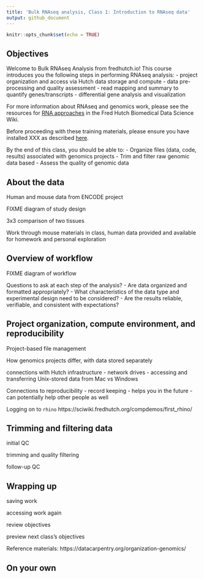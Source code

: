 ```yaml
---
title: 'Bulk RNAseq analysis, Class 1: Introduction to RNAseq data'
output: github_document
---
```


<!--class1.md is generated from class1.Rmd. Please edit that file -->

```r
knitr::opts_chunk$set(echo = TRUE)
```

## Objectives

Welcome to Bulk RNAseq Analysis from fredhutch.io!
This course introduces you the following steps in performing RNAseq analysis:
- project organization and access via Hutch data storage and compute
- data pre-processing and quality assessment
- read mapping and summary to quantify genes/transcripts
- differential gene analysis and visualization

For more information about RNAseq and genomics work, 
please see the resources for [RNA approaches](https://sciwiki.fredhutch.org/generation/datagen_rnaApproaches) 
in the Fred Hutch Biomedical Data Science Wiki.

Before proceeding with these training materials,
please ensure you have installed XXX as described [here](http://www.fredhutch.io/software/).

By the end of this class, you should be able to:
- Organize files (data, code, results) associated with genomics projects
- Trim and filter raw genomic data based
- Assess the quality of genomic data

## About the data

Human and mouse data from ENCODE project

FIXME diagram of study design

3x3 comparison of two tissues

Work through mouse materials in class,
human data provided and available for homework and personal exploration

## Overview of workflow

FIXME diagram of workflow

Questions to ask at each step of the analysis?
- Are data organized and formatted appropriately?
- What characteristics of the data type and experimental design need to be considered?
- Are the results reliable, verifiable, and consistent with expectations?

## Project organization, compute environment, and reproducibility

Project-based file management

How genomics projects differ, with data stored separately

connections with Hutch infrastructure
- network drives
- accessing and transferring Unix-stored data from Mac vs Windows

Connections to reproducibility
- record keeping
- helps you in the future
- can potentially help other people as well

Logging on to `rhino`
https://sciwiki.fredhutch.org/compdemos/first_rhino/

## Trimming and filtering data

initial QC

trimming and quality filtering

follow-up QC

## Wrapping up

saving work

accessing work again

review objectives

preview next class's objectives

Reference materials:
https://datacarpentry.org/organization-genomics/

## On your own


